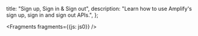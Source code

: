   title: "Sign up, Sign in & Sign out",
  description: "Learn how to use Amplify's sign up, sign in and sign out APIs.",
};


<Fragments fragments={{js: js0}} />